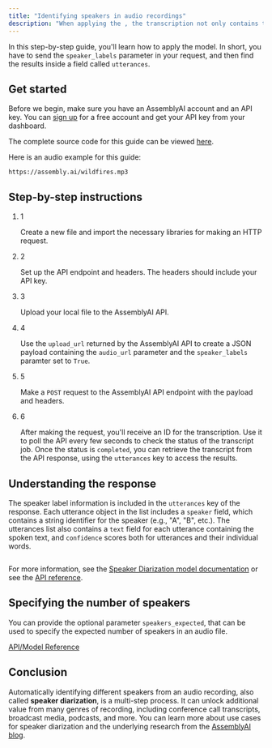 ```yaml
---
title: "Identifying speakers in audio recordings"
description: "When applying the , the transcription not only contains the text but also includes speaker labels, enhancing the overall structure and organization of the output."
---
```


In this step-by-step guide, you'll learn how to apply the model. In short, you have to send the `speaker_labels` parameter in your request, and then find the results inside a field called `utterances`.

## Get started[​](#get-started "Direct link to Get started")

Before we begin, make sure you have an AssemblyAI account and an API key. You can [sign up](https://assemblyai.com/dashboard/signup) for a free account and get your API key from your dashboard.

The complete source code for this guide can be viewed [here](https://github.com/AssemblyAI-Community/docs-snippets/tree/main/speakers).

Here is an audio example for this guide:

```
https://assembly.ai/wildfires.mp3
```

## Step-by-step instructions[​](#step-by-step-instructions "Direct link to Step-by-step instructions")

1. 1

   Create a new file and import the necessary libraries for making an HTTP request.

2. 2

   Set up the API endpoint and headers. The headers should include your API key.

3. 3

   Upload your local file to the AssemblyAI API.

4. 4

   Use the `upload_url` returned by the AssemblyAI API to create a JSON payload containing the `audio_url` parameter and the `speaker_labels` paramter set to `True`.

5. 5

   Make a `POST` request to the AssemblyAI API endpoint with the payload and headers.

6. 6

   After making the request, you'll receive an ID for the transcription. Use it to poll the API every few seconds to check the status of the transcript job. Once the status is `completed`, you can retrieve the transcript from the API response, using the `utterances` key to access the results.

## Understanding the response[​](#understanding-the-response "Direct link to Understanding the response")

The speaker label information is included in the `utterances` key of the response. Each utterance object in the list includes a `speaker` field, which contains a string identifier for the speaker (e.g., "A", "B", etc.). The utterances list also contains a `text` field for each utterance containing the spoken text, and `confidence` scores both for utterances and their individual words.

```
```

For more information, see the [Speaker Diarization model documentation](/speech-to-text/speaker-diarization#specifying-the-number-of-speakers) or see the [API reference](https://assemblyai.com/docs/api-reference/transcripts).

## Specifying the number of speakers[​](#specifying-the-number-of-speakers "Direct link to Specifying the number of speakers")

You can provide the optional parameter `speakers_expected`, that can be used to specify the expected number of speakers in an audio file.

[API/Model Reference](/speech-to-text/speaker-diarization#specifying-the-number-of-speakers)

## Conclusion[​](#conclusion "Direct link to Conclusion")

Automatically identifying different speakers from an audio recording, also called **speaker diarization**, is a multi-step process. It can unlock additional value from many genres of recording, including conference call transcripts, broadcast media, podcasts, and more. You can learn more about use cases for speaker diarization and the underlying research from the [AssemblyAI blog](https://www.assemblyai.com/blog/speaker-diarization-speaker-labels-for-mono-channel-files).
